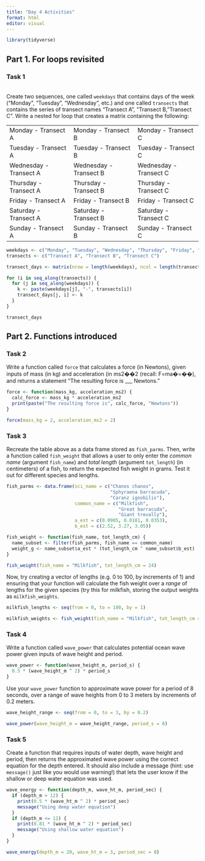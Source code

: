 ```yaml
---
title: "Day 4 Activities"
format: html
editor: visual
---
```


```r
library(tidyverse)
```

## Part 1. For loops revisited

### Task 1

\
Create two sequences, one called `weekdays` that contains days of the week ("Monday", "Tuesday", "Wednesday", etc.) and one called `transects` that contains the series of transect names "Transect A", "Transect B,"Transect C". Write a nested for loop that creates a matrix containing the following:

|                        |                        |                        |
|:-----------------------|:-----------------------|:-----------------------|
| Monday - Transect A    | Monday - Transect B    | Monday - Transect C    |
| Tuesday - Transect A   | Tuesday - Transect B   | Tuesday - Transect C   |
| Wednesday - Transect A | Wednesday - Transect B | Wednesday - Transect C |
| Thursday - Transect A  | Thursday - Transect B  | Thursday - Transect C  |
| Friday - Transect A    | Friday - Transect B    | Friday - Transect C    |
| Saturday - Transect A  | Saturday - Transect B  | Saturday - Transect C  |
| Sunday - Transect A    | Sunday - Transect B    | Sunday - Transect C    |

```r
weekdays <- c("Monday", "Tuesday", "Wednesday", "Thursday", "Friday", "Saturday", "Sunday")
transects <- c("Transect A", "Transect B", "Transect C")
```

```r
transect_days <- matrix(nrow = length(weekdays), ncol = length(transects))

for (i in seq_along(transects)) {
  for (j in seq_along(weekdays)) {
    k <- paste(weekdays[j], "-", transects[i])
    transect_days[j, i] <- k
  }
}
```

```r
transect_days
```

## Part 2. Functions introduced

### Task 2

Write a function called `force` that calculates a force (in Newtons), given inputs of mass (in kg) and acceleration (in ms2��2 (recall: F=ma�=��), and returns a statement "The resulting force is \_\_\_ Newtons."

```r
force <- function(mass_kg, acceleration_ms2) {
  calc_force <- mass_kg * acceleration_ms2
  print(paste("The resulting force is", calc_force, "Newtons"))
}
```

```r
force(mass_kg = 2, acceleration_ms2 = 2)
```

### Task 3

Recreate the table above as a data frame stored as `fish_parms`. Then, write a function called `fish_weight` that allows a user to only enter the *common name* (argument `fish_name`) and *total length* (argument `tot_length`) (in centimeters) of a fish, to return the expected fish weight in grams. Test it out for different species and lengths.

```r
fish_parms <- data.frame(sci_name = c("Chanos chanos", 
                                      "Sphyraena barracuda", 
                                      "Caranz ignobilis"),
                         common_name = c("Milkfish", 
                                         "Great barracuda", 
                                         "Giant trevally"), 
                         a_est = c(0.0905, 0.0181, 0.0353), 
                         b_est = c(2.52, 3.27, 3.05))
```

```r
fish_weight <- function(fish_name, tot_length_cm) {
  name_subset <- filter(fish_parms, fish_name == common_name)
  weight_g <- name_subset$a_est * (tot_length_cm ^ name_subset$b_est)
}
```

```r
fish_weight(fish_name = "Milkfish", tot_length_cm = 24)
```

Now, try creating a vector of lengths (e.g. 0 to 100, by increments of 1) and ensuring that your function will calculate the fish weight over a *range* of lengths for the given species (try this for milkfish, storing the output weights as `milkfish_weights`.

```r
milkfish_lengths <- seq(from = 0, to = 100, by = 1)

milkfish_weights <- fish_weight(fish_name = "Milkfish", tot_length_cm = milkfish_lengths)
```

### Task 4

Write a function called `wave_power` that calculates potential ocean wave power given inputs of wave height and period.

```r
wave_power <- function(wave_height_m, period_s) {
  0.5 * (wave_height_m ^ 2) * period_s
}
```

Use your `wave_power` function to approximate wave power for a period of 8 seconds, over a range of wave heights from 0 to 3 meters by increments of 0.2 meters.

```r
wave_height_range <- seq(from = 0, to = 3, by = 0.2)

wave_power(wave_height_m = wave_height_range, period_s = 8)
```

### Task 5

Create a function that requires inputs of water depth, wave height and period, then returns the approximated wave power using the correct equation for the depth entered. It should also include a message (hint: use `message()` just like you would use warning!) that lets the user know if the shallow or deep water equation was used.

```r
wave_energy <- function(depth_m, wave_ht_m, period_sec) {
  if (depth_m > 12) {
    print(0.5 * (wave_ht_m ^ 2) * period_sec)
    message("Using deep water equation")
  }
  if (depth_m <= 12) {
    print(0.81 * (wave_ht_m ^ 2) * period_sec)
    message("Using shallow water equation")
  }
}
```

```r
wave_energy(depth_m = 20, wave_ht_m = 3, period_sec = 8)
```
